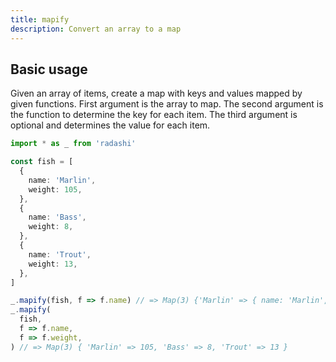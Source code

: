 ```yaml
---
title: mapify
description: Convert an array to a map
---
```


## Basic usage

Given an array of items, create a map with keys and values mapped by given
functions. First argument is the array to map. The second argument is the
function to determine the key for each item. The third argument is optional and
determines the value for each item.

```ts
import * as _ from 'radashi'

const fish = [
  {
    name: 'Marlin',
    weight: 105,
  },
  {
    name: 'Bass',
    weight: 8,
  },
  {
    name: 'Trout',
    weight: 13,
  },
]

_.mapify(fish, f => f.name) // => Map(3) {'Marlin' => { name: 'Marlin', weight: 105 }, 'Bass' => { name: 'Bass', weight: 8 }, 'Trout' => { name: 'Trout', weight: 13 }}
_.mapify(
  fish,
  f => f.name,
  f => f.weight,
) // => Map(3) { 'Marlin' => 105, 'Bass' => 8, 'Trout' => 13 }
```
